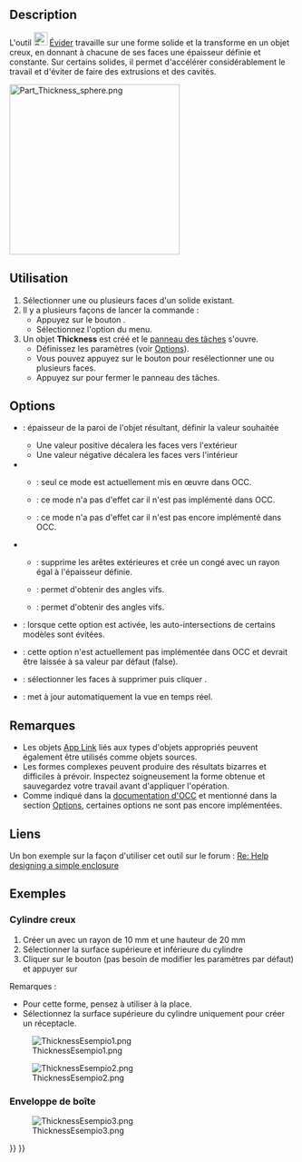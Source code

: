 <languages/>

{{Docnav/fr
|[[Part_Offset2D/fr|Décaler en 2D]]
|[[Part_ProjectionOnSurface/fr|Projeter sur une surface]]
|[[Part_Workbench/fr|Atelier Part]]
|IconL=Part_Offset2D.svg
|IconR=Part_ProjectionOnSurface.svg
|IconC=Workbench_Part.svg
}}

{{GuiCommand/fr
|Name=Part Thickness
|Name/fr=Part Évider
|MenuLocation=Part → Évider...
|Workbenches=[[Part_Workbench/fr|Part]]
|SeeAlso=[[Part_Offset/fr|Part Décaler en 3D]], [[PartDesign_Thickness/fr|PartDesign Évidement]]
}}

==Description==

L'outil [[Image:Part_Thickness.svg|24px]] [[Part_Thickness/fr|Évider]] travaille sur une forme solide et la transforme en un objet creux, en donnant à chacune de ses faces une épaisseur définie et constante. Sur certains solides, il permet d'accélérer considérablement le travail et d'éviter de faire des extrusions et des cavités.

[[Image:Part_Thickness_sphere.png|300px]]
{{Caption|Moitié de sphère évidée}}

<span id="Usage"></span>
==Utilisation== 

# Sélectionner une ou plusieurs faces d'un solide existant.
# Il y a plusieurs façons de lancer la commande :
#* Appuyez sur le bouton {{Button|[[Image:Part_Thickness.svg|16px]] [[Part_Thickness/fr|Évider...]]}}.
#* Sélectionnez l'option {{MenuCommand|Part → [[Image:Part_Thickness.svg|16px]] Évider...}} du menu.
# Un objet '''Thickness''' est créé et le [[Task_panel/fr|panneau des tâches]] s'ouvre.
#* Définissez les paramètres (voir [[#Options|Options]]).
#* Vous pouvez appuyez sur le bouton {{Button|Faces}} pour resélectionner une ou plusieurs faces.
#* Appuyez sur {{Button|OK}} pour fermer le panneau des tâches.

==Options== 

* {{MenuCommand|Épaisseur}} : épaisseur de la paroi de l'objet résultant, définir la valeur souhaitée 
** Une valeur positive décalera les faces vers l'extérieur 
** Une valeur négative décalera les faces vers l'intérieur
* {{MenuCommand|Mode}}
** {{MenuCommand|Objet creux}} : seul ce mode est actuellement mis en œuvre dans OCC.
** {{MenuCommand|Tube}} : ce mode n'a pas d'effet car il n'est pas implémenté dans OCC.
** {{MenuCommand|Recto/verso}} : ce mode n'a pas d'effet car il n'est pas encore implémenté dans OCC.
* {{MenuCommand|Type de raccord}}
** {{MenuCommand|Arc}} : supprime les arêtes extérieures et crée un congé avec un rayon égal à l'épaisseur définie.
** {{MenuCommand|Tangent}} : permet d'obtenir des angles vifs.
** {{MenuCommand|Intersection}} : permet d'obtenir des angles vifs.
* {{MenuCommand|Intersection}} : lorsque cette option est activée, les auto-intersections de certains modèles sont évitées.
* {{MenuCommand|Auto-intersection}} : cette option n'est actuellement pas implémentée dans OCC et devrait être laissée à sa valeur par défaut (false).
* {{Button|Faces}} : sélectionner les faces à supprimer puis cliquer {{Button|Terminé}}.
* {{MenuCommand|Mise à jour de la vue}} : met à jour automatiquement la vue en temps réel.

<span id="Notes"></span>
==Remarques==

* Les objets [[App_Link/fr|App Link]] liés aux types d'objets appropriés peuvent également être utilisés comme objets sources. {{Version/fr|0.20}}
* Les formes complexes peuvent produire des résultats bizarres et difficiles à prévoir. Inspectez soigneusement la forme obtenue et sauvegardez votre travail avant d'appliquer l'opération.
* Comme indiqué dans la [https://dev.opencascade.org/doc/refman/html/class_b_rep_offset_a_p_i___make_thick_solid.html#af78f35025a31e2ce8bd96c82fb33a981 documentation d'OCC] et mentionné dans la section [[#Options|Options]], certaines options ne sont pas encore implémentées.

<span id="Links"></span>
==Liens== 

Un bon exemple sur la façon d'utiliser cet outil sur le forum : [http://forum.freecadweb.org/viewtopic.php?f=3&t=3766&p=29741&hilit=enclosure#p29547 Re: Help designing a simple enclosure]

<span id="Examples"></span>
==Exemples==

<span id="Hollow_cylinder"></span>
===Cylindre creux===

# Créer un {{Button|[[Image:Part_Cylinder.svg|16px]] [[Part_Cylinder/fr|Part Cylindre]]}} avec un rayon de 10 mm et une hauteur de 20 mm
# Sélectionner la surface supérieure et inférieure du cylindre
# Cliquer sur le bouton {{Button|[[Image: Part_Thickness.svg|16px]] Évider...}} (pas besoin de modifier les paramètres par défaut) et appuyer sur {{KEY|OK}}

Remarques :
* Pour cette forme, pensez à utiliser {{Button|[[Image:Part_Tube.svg|16px]] [[Part_Tube/fr|Part Tube]]}} à la place.
* Sélectionnez la surface supérieure du cylindre uniquement pour créer un réceptacle.

[[Image:ThicknessEsempio1.png]]

[[Image:ThicknessEsempio2.png]]

<span id="Box_enclosure"></span>
===Enveloppe de boîte===

[[Image:ThicknessEsempio3.png]]


{{Docnav/fr
|[[Part_Offset2D/fr|Décaler en 2D]]
|[[Part_ProjectionOnSurface/fr|Projeter sur une surface]]
|[[Part_Workbench/fr|Atelier Part]]
|IconL=Part_Offset2D.svg
|IconR=Part_ProjectionOnSurface.svg
|IconC=Workbench_Part.svg
}}

{{Part Tools navi{{#translation:}}}}
{{Userdocnavi{{#translation:}}}}
